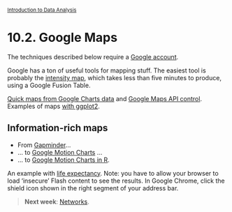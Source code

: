 <style>@import url(style.css);</style>
<small>[Introduction to Data Analysis](index.html)</small>

# 10.2. Google Maps

The techniques described below require a [Google account](http://www.google.com/accounts/).

Google has a ton of useful tools for mapping stuff. The easiest tool is probably the [intensity map](http://www.gastonsanchez.com/projects/crunching-data/intensity-map), which takes less than five minutes to produce, using a Google Fusion Table.

[Quick maps from Google Charts data](http://spatialanalysis.co.uk/2011/02/using-r-to-map-with-google-chart-tools/) and [Google Maps API control](http://andy.egge.rs/research.html). Examples of maps [with ggplot2](http://is-r.tumblr.com/post/37708137014/us-state-maps-using-map-data).

## Information-rich maps

- From [Gapminder](http://www.gapminder.org/)...
- ... to [Google Motion Charts](https://developers.google.com/chart/interactive/docs/gallery/motionchart) ...
- ... to [Google Motion Charts in R](https://code.google.com/p/google-motion-charts-with-r/).

An example with [life expectancy](http://lamages.blogspot.fr/2012/03/change-in-life-expectancy-animated-with.html). Note: you have to allow your browser to load 'insecure' Flash content to see the results. In Google Chrome, click the shield icon shown in the right segment of your address bar.

> __Next week__: [Networks](110_networks.html).
